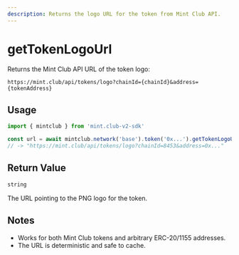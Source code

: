 ```yaml
---
description: Returns the logo URL for the token from Mint Club API.
---
```


# getTokenLogoUrl

Returns the Mint Club API URL of the token logo:

`https://mint.club/api/tokens/logo?chainId={chainId}&address={tokenAddress}`

## Usage

```ts twoslash [example.ts]
import { mintclub } from 'mint.club-v2-sdk'

const url = await mintclub.network('base').token('0x...').getTokenLogoUrl()
// -> "https://mint.club/api/tokens/logo?chainId=8453&address=0x..."
```

## Return Value

```ts
string
```

The URL pointing to the PNG logo for the token.

## Notes

- Works for both Mint Club tokens and arbitrary ERC-20/1155 addresses.
- The URL is deterministic and safe to cache.
